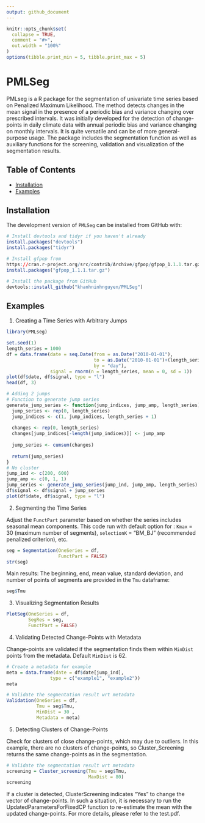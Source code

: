 ```yaml
---
output: github_document
---
```


<!-- README.md is generated from README.Rmd. Please edit that file -->

```r
knitr::opts_chunk$set(
  collapse = TRUE,
  comment = "#>",
  out.width = "100%"
)
options(tibble.print_min = 5, tibble.print_max = 5)
```


# PMLSeg

PMLseg is a R package for the segmentation of univariate time series based on Penalized Maximum Likelihood. The method detects changes in the mean signal in the presence of a periodic bias and variance changing over prescribed intervals. It was initially developed for the detection of change-points in daily climate data with annual periodic bias and variance changing on monthly intervals. It is quite versatile and can be of more general-purpose usage. The package includes the segmentation function as well as auxiliary functions for the screening, validation and visualization of the segmentation results.

## Table of Contents

- [Installation](#installation)
- [Examples](#examples)

## Installation

The development version of `PMLSeg` can be installed from GitHub with:

```r

# Install devtools and tidyr if you haven't already
install.packages("devtools")
install.packages("tidyr")

# Install gfpop from
https://cran.r-project.org/src/contrib/Archive/gfpop/gfpop_1.1.1.tar.gz
install.packages("gfpop_1.1.1.tar.gz")

# Install the package from GitHub
devtools::install_github("khanhninhnguyen/PMLSeg")
```



## Examples

1. Creating a Time Series with Arbitrary Jumps

```r
library(PMLseg)

set.seed(1)
length_series = 1000
df = data.frame(date = seq.Date(from = as.Date("2010-01-01"),
                                to = as.Date("2010-01-01")+(length_series-1), 
                                by = "day"),  
                signal = rnorm(n = length_series, mean = 0, sd = 1))
plot(df$date, df$signal, type = "l")
head(df, 3)
```

```r
# Adding 2 jumps 
# Function to generate jump series
generate_jump_series <- function(jump_indices, jump_amp, length_series) {
  jump_series <- rep(0, length_series)
  jump_indices <- c(1, jump_indices, length_series + 1)
  
  changes <- rep(0, length_series)
  changes[jump_indices[-length(jump_indices)]] <- jump_amp
  
  jump_series <- cumsum(changes)
  
  return(jump_series)
}
# No cluster
jump_ind <- c(200, 600)
jump_amp <- c(0, 1, 1)
jump_series <- generate_jump_series(jump_ind, jump_amp, length_series)
df$signal <- df$signal + jump_series
plot(df$date, df$signal, type = "l")

```

2. Segmenting the Time Series

Adjust the `FunctPart` parameter based on whether the series includes seasonal mean components. This code run with default option for : `Kmax` = 30 (maximum number of segments), `selectionK` = "BM_BJ" (recommended penalized criterion), etc. 

```r
seg = Segmentation(OneSeries = df, 
                   FunctPart = FALSE)
str(seg)
```
Main results: The beginning, end, mean value, standard deviation, and number of points of segments are provided in the `Tmu` dataframe: 

```r
seg$Tmu
```

3. Visualizing Segmentation Results

```r
PlotSeg(OneSeries = df, 
        SegRes = seg, 
        FunctPart = FALSE)
```

4. Validating Detected Change-Points with Metadata

Change-points are validated if the segmentation finds them within  `MinDist` points from the metadata. Default `MinDist` is 62.

```r
# Create a metadata for example 
meta = data.frame(date = df$date[jump_ind],  
                type = c("example1", "example2"))
meta
```
```r
# Validate the segmentation result wrt metadata 
Validation(OneSeries = df, 
           Tmu = seg$Tmu,
           MinDist = 30 ,
           Metadata = meta)

```

5. Detecting Clusters of Change-Points

Check for clusters of close change-points, which may due to outliers. In this example, there are no clusters of change-points, so Cluster_Screening returns the same change-points as in the segmentation.

```r
# Validate the segmentation result wrt metadata 
screening = Cluster_screening(Tmu = seg$Tmu,
                              MaxDist = 80)
screening
```

If a cluster is detected, ClusterScreening indicates "Yes" to change the vector of change-points. In such a situation, it is necessary to run the UpdatedParametersForFixedCP function to re-estimate the mean with the updated change-points. For more details, please refer to the test.pdf.









